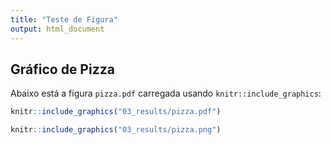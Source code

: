 ```yaml
---
title: "Teste de Figura"
output: html_document
---
```


## Gráfico de Pizza

Abaixo está a figura `pizza.pdf` carregada usando `knitr::include_graphics`:

```r
knitr::include_graphics("03_results/pizza.pdf")
```

```r
knitr::include_graphics("03_results/pizza.png")
```